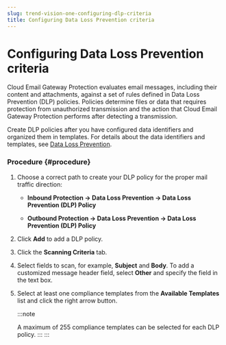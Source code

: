 ```yaml
---
slug: trend-vision-one-configuring-dlp-criteria
title: Configuring Data Loss Prevention criteria
---
```

# Configuring Data Loss Prevention criteria

Cloud Email Gateway Protection evaluates email messages, including their content and attachments, against a set of rules defined in Data Loss Prevention (DLP) policies. Policies determine files or data that requires protection from unauthorized transmission and the action that Cloud Email Gateway Protection performs after detecting a transmission.

Create DLP policies after you have configured data identifiers and organized them in templates. For details about the data identifiers and templates, see [Data Loss Prevention](data-loss-prevention-email-security.mdx).

### Procedure {#procedure}

1.  Choose a correct path to create your DLP policy for the proper mail traffic direction:

    - **Inbound Protection → Data Loss Prevention → Data Loss Prevention (DLP) Policy**

    - **Outbound Protection → Data Loss Prevention → Data Loss Prevention (DLP) Policy**

2.  Click **Add** to add a DLP policy.

3.  Click the **Scanning Criteria** tab.

4.  Select fields to scan, for example, **Subject** and **Body**. To add a customized message header field, select **Other** and specify the field in the text box.

5.  Select at least one compliance templates from the **Available Templates** list and click the right arrow button.

    :::note

    A maximum of 255 compliance templates can be selected for each DLP policy.
    :::
:::
